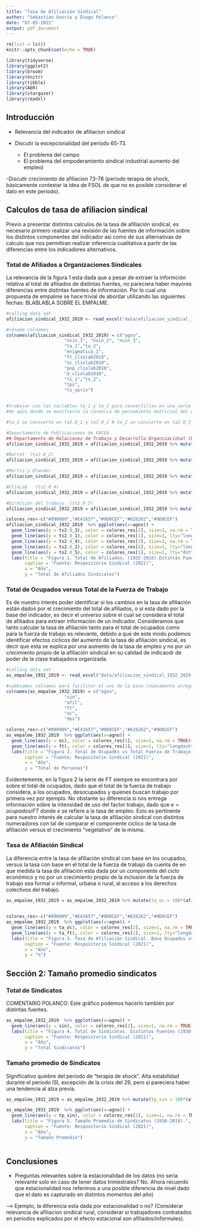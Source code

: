 ```yaml
---
title: "Tasa de Afiliación Sindical"
author: "Sebastian Osorio y Diego Polanco"
date: "07-05-2021"
output: pdf_document
---
```


```r
rm(list = ls())
knitr::opts_chunk$set(echo = TRUE)
```

```r
library(tidyverse)
library(ggplot2)
library(broom)
library(knitr)
library(tibble)
library(AER)
library(stargazer)
library(readxl)
```





## Introducción 

- Relevancia del indicador de afiliacion sindical 

- Discutir la excepcionalidad del periodo 65-73.
  - El problema del campo 
  - El problema del empoderamiento sindical industrial aumento del empleo) 

-Discutir crecimiento de afiliacion 73-78 (periodo terapia de shock, básicamente contestar la idea de FSOL de que no es posible considerar el dato en este periodo). 



## Calculos de tasa de afiliacion sindical 

Previo a presentar distintos calculos de la tasa de afiliación sindical, es necesario primero realizar una revisión de las fuentes de información sobre los distintos componentes del indicador asi como de sus alternativas de calculo que nos permitiran realizar inferencia cualitativa a partir de las diferencias entre los indicadores alternativos. 



### Total de Afiliados a Organizaciones Sindicales 

La relevancia de la figura 1 esta dada que a pesar de extraer la informción relativa al total de afiliados de distintas fuentes, no pareciera haber mayores diferencias entre distintas fuentes de información. Por lo cual una propuesta de empalme se hace trivial de abordar utilizando las siguientes fechas: BLABLABLA SOBRE EL EMPALME. 


```r

#calling data set 
afiliacion_sindical_1932_2019 <- read_excel("data/afiliacion_sindical_1932_2019.xlsx", sheet = "Datos 1932-2010", range = "A1:O90")

#rename colnames 
colnames(afiliacion_sindical_1932_2019) = c("agno",
                      "nsin_1", "nsin_2", "nsin_3",
                      "ta_1","ta_2", 
                      "enigmatica_1",
                      "ft_cliolab2010",
                      "oc_cliolab2010",
                      "pop_cliolab2010",
                      "d_cliolab2010",
                      "ts_1","ts_2",
                      "tps",
                      "ts_spriv")


#trabajar con las variables ta_1 y ta_2 para convertirlas en una serie para cada fuente de datos. 
#He aqui donde se manifiesta la carencia de pensamiento matricial del colega, debido a su sesgo de estructuracion de dados dado por su actividad intensiva en el problema delempalme.

#ta_1 se convierte en ta2.0_1 y ta2.0_2 # ta_2 se convierte en ta2.0_3 ta2.0_4 ta2.0_5 

#Departamento de Publicaciones de FACEA 
## Departamento de Relaciones de Trabajo y Desarrollo Organizacional (DERTO) 56-72 (ts2.0_1)
afiliacion_sindical_1932_2019 = afiliacion_sindical_1932_2019 %>% mutate(ts2.0_1 = ifelse(agno %in% c(1956:1972),ta_1,NA))

#Barret  (ts2.0_2)
afiliacion_sindical_1932_2019 = afiliacion_sindical_1932_2019 %>% mutate(ts2.0_2 = ifelse(agno %in% c(1981:1998),ta_1,NA))

#Morris y Olander 
afiliacion_sindical_1932_2019 = afiliacion_sindical_1932_2019 %>% mutate(ts2.0_3 = ifelse(agno %in% c(1930:1959),ta_2,NA))

#ClioLab   (ts2.0_4)
afiliacion_sindical_1932_2019 = afiliacion_sindical_1932_2019 %>% mutate(ts2.0_4 = ifelse(agno %in% c(1970:1989),ta_2,NA))

#Dirección del trabajo  (ts2.0_5)
afiliacion_sindical_1932_2019 = afiliacion_sindical_1932_2019 %>% mutate(ts2.0_5 = ifelse(agno %in% c(1990:2018),ta_2,NA))

```

```r
colores_res<-c("#090909","#E41657","#9D0CEF","#626262","#9D0CEF")
afiliacion_sindical_1932_2019  %>% ggplot(aes(x=agno)) + 
  geom_line(aes(y = ts2.0_3), color = colores_res[2], size=1, na.rm = TRUE)+   
  geom_line(aes(y = ts2.0_1), color = colores_res[1], size=1, lty="longdash", na.rm = TRUE)+
  geom_line(aes(y = ts2.0_4), color = colores_res[3], size=1, na.rm = TRUE)+
  geom_line(aes(y = ts2.0_2), color = colores_res[4], size=1, lty="longdash", na.rm = TRUE)+
  geom_line(aes(y = ts2.0_5), color = colores_res[5], size=1, lty="dotted", na.rm = TRUE)+
  labs(title = "Figura 1. Total de Afiliados, (1932-2018).Ditintas Fuentes de Información.",
       caption = "Fuente: Respositorio Sindical (2021)",
       x = "Año",
       y = "Total de Afiliados Sindicales")

```





### Total de Ocupados versus Total de la Fuerza de Trabajo 

Es de nuestro interés poder identificar si los cambios en la tasa de afiliación están dados por el crecimiento del total de afiliados, o si esta dado por la base del indicador, es decir el universo sobre el cual se considera el total de afiliados para extraer información de un indicador. Consideramos que tanto calcular la tasa de afiliación tanto para el total de ocupados como para la fuerza de trabajo es relevante, debido a que de este modo podemos identificar efectos ciclicos del aumento de la tasa de afiliación sindical, es decir que esta se explica por una aumento de la tasa de empleo y no por un crecimiento propio de la afiliación sindical en su calidad de indicaodr de poder de la clase trabajadora organizada. 

```r
#calling data set 
as_empalme_1932_2019 <- read_excel("data/afiliacion_sindical_1932_2019.xlsx", sheet = "Empalme", range = "A1:F82")

#cambiamos colnames para facilitar el uso de la base (nuevamente arregalndo las fallas estructurales del osorio)
colnames(as_empalme_1932_2019) = c("agno",
                      "sin", 
                      "afil", 
                      "ft",
                      "oc", 
                      "des")

colores_res<-c("#090909","#E41657","#9D0CEF","#626262","#9D0CEF")
as_empalme_1932_2019  %>% ggplot(aes(x=agno)) + 
  geom_line(aes(y = oc), color = colores_res[2], size=1, na.rm = TRUE)+   
  geom_line(aes(y = ft), color = colores_res[1], size=1, lty="longdash", na.rm = TRUE)+
  labs(title = "Figura 2. Total de OcupadEs vs Total Fuerza de Trabajo, (1930-2018).",
       caption = "Fuente: Respositorio Sindical (2021)", 
       x = "Año", 
       y = "Total de Personas")

```
Evidentemente, en la figura 2 la serie de FT siempre se encontrara por sobre el total de ocupados, dado que el total de la fuerza de trabajo considera, a los ocupados, desocupados y quienes buscan trabajo por primera vez por ejemplo. No obstante su diferencia si nos entrega información sobre la intensidad de uso del factor trabajo, dado que $e=ocupados/FT$ donde $e$ se refiere a la tasa de empleo. Esto es pertinente para nuestro interés de calcular la tasa de afiliación sindical con distintos numeradores con tal de comparar el componente ciclico de la tasa de afiliación versus el crecimiento "vegetativo" de la misma. 


### Tasa de Afiliación Sindical

La diferencia entre la tasa de afiliación sindical con base en los ocupados, versus la tasa con base en el total de la fuerza de trabajo da cuenta de en que medida la tasa de afiliación esta dada por un componente del ciclo económico y no por un crecimiento propio de la inclusión de la fuerza de trabajo sea formal o informal, urbana o rural, al acceso a los derechos colectivos del trabajo. 


```r

as_empalme_1932_2019 = as_empalme_1932_2019 %>% mutate(ta_oc = 100*(afil/oc), ta_ft = 100*(afil/ft))

                                                      
colores_res<-c("#090909","#E41657","#9D0CEF","#626262","#9D0CEF")
as_empalme_1932_2019  %>% ggplot(aes(x=agno)) + 
  geom_line(aes(y = ta_oc), color = colores_res[2], size=1, na.rm = TRUE)+
  geom_line(aes(y = ta_ft), color = colores_res[1], size=1, lty="longdash", na.rm = TRUE)+
  labs(title = "Figura 3. Tasa de Afiliación Sindical. Base Ocupados vs Total FT  (1930-2018).",
       caption = "Fuente: Respositorio Sindical (2021)", 
       x = "Año", 
       y = "%")

```



## Sección 2: Tamaño promedio sindicatos 

### Total de Sindicatos 


COMENTARIO POLANCO: Este gráfico podemos hacerlo también por distintas fuentes. 

```r
as_empalme_1932_2019  %>% ggplot(aes(x=agno)) + 
  geom_line(aes(y = sin), color = colores_res[2], size=1, na.rm = TRUE)+
  labs(title = "Figura 4. Total de Sindicatos. Distintas Fuentes (1930-2018).",
       caption = "Fuente: Respositorio Sindical (2021)", 
       x = "Año", 
       y = "Total Sindicatos")
```


### Tamaño promedio de Sindicatos

Significativo quiebre del periodo de "terapia de shock". Alta estabilidad durante el periodo ISI, excepción de la crisis del 29, pero si pareciera haber una tendencia al alza previa. 


```r

as_empalme_1932_2019 = as_empalme_1932_2019 %>% mutate(tp_sin = 100*(afil/sin))

as_empalme_1932_2019  %>% ggplot(aes(x=agno)) + 
  geom_line(aes(y = tp_sin), color = colores_res[2], size=1, na.rm = TRUE)+
  labs(title = "Figura 5. Tamaño Promedio de Sindicatos (1930-2018).",
       caption = "Fuente: Respositorio Sindical (2021)", 
       x = "Año", 
       y = "Tamaño Promedio")
  
```


## Conclusiones 

- Preguntas relevantes sobre la estacionalidad de los datos (no seria relevante solo en caso de tener datos trimestrales? No. Ahora recuerdo que estacionalidad nos referimos a una posible diferencia de nivel dado que el dato es capturado en distintos momentos del año) 

--> Ejemplo, la diferencia esta dada por estacionalidad o no? (Considerar relevancia de afiliacion sindical rural, considerar  si trabajadores contratados en periodos explicados por el efecto  estacional son afiliados/informales). 
